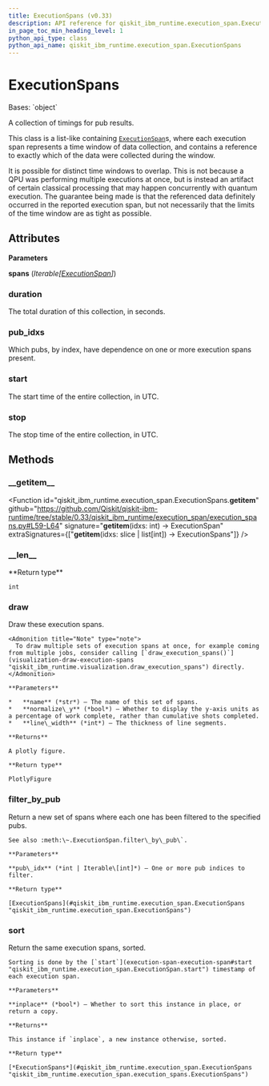 ```yaml
---
title: ExecutionSpans (v0.33)
description: API reference for qiskit_ibm_runtime.execution_span.ExecutionSpans in qiskit-ibm-runtime v0.33
in_page_toc_min_heading_level: 1
python_api_type: class
python_api_name: qiskit_ibm_runtime.execution_span.ExecutionSpans
---
```


# ExecutionSpans

<Class id="qiskit_ibm_runtime.execution_span.ExecutionSpans" isDedicatedPage={true} github="https://github.com/Qiskit/qiskit-ibm-runtime/tree/stable/0.33/qiskit_ibm_runtime/execution_span/execution_spans.py#L26-L144" signature="ExecutionSpans(spans)" modifiers="class">
  Bases: `object`

  A collection of timings for pub results.

  This class is a list-like containing [`ExecutionSpan`](execution-span-execution-span "qiskit_ibm_runtime.execution_span.ExecutionSpan")s, where each execution span represents a time window of data collection, and contains a reference to exactly which of the data were collected during the window.

  It is possible for distinct time windows to overlap. This is not because a QPU was performing multiple executions at once, but is instead an artifact of certain classical processing that may happen concurrently with quantum execution. The guarantee being made is that the referenced data definitely occurred in the reported execution span, but not necessarily that the limits of the time window are as tight as possible.

  ## Attributes

  **Parameters**

  **spans** (*Iterable\[*[*ExecutionSpan*](execution-span-execution-span "qiskit_ibm_runtime.execution_span.ExecutionSpan")*]*)

  ### duration

  <Attribute id="qiskit_ibm_runtime.execution_span.ExecutionSpans.duration">
    The total duration of this collection, in seconds.
  </Attribute>

  ### pub\_idxs

  <Attribute id="qiskit_ibm_runtime.execution_span.ExecutionSpans.pub_idxs">
    Which pubs, by index, have dependence on one or more execution spans present.
  </Attribute>

  ### start

  <Attribute id="qiskit_ibm_runtime.execution_span.ExecutionSpans.start">
    The start time of the entire collection, in UTC.
  </Attribute>

  ### stop

  <Attribute id="qiskit_ibm_runtime.execution_span.ExecutionSpans.stop">
    The stop time of the entire collection, in UTC.
  </Attribute>

  ## Methods

  ### \_\_getitem\_\_

  <Function id="qiskit_ibm_runtime.execution_span.ExecutionSpans.__getitem__" github="https://github.com/Qiskit/qiskit-ibm-runtime/tree/stable/0.33/qiskit_ibm_runtime/execution_span/execution_spans.py#L59-L64" signature="__getitem__(idxs: int) → ExecutionSpan" extraSignatures={["__getitem__(idxs: slice | list[int]) → ExecutionSpans"]} />

  ### \_\_len\_\_

  <Function id="qiskit_ibm_runtime.execution_span.ExecutionSpans.__len__" github="https://github.com/Qiskit/qiskit-ibm-runtime/tree/stable/0.33/qiskit_ibm_runtime/execution_span/execution_spans.py#L50-L51" signature="__len__()">
    **Return type**

    int
  </Function>

  ### draw

  <Function id="qiskit_ibm_runtime.execution_span.ExecutionSpans.draw" github="https://github.com/Qiskit/qiskit-ibm-runtime/tree/stable/0.33/qiskit_ibm_runtime/execution_span/execution_spans.py#L120-L144" signature="draw(name=None, normalize_y=False, line_width=4)">
    Draw these execution spans.

    <Admonition title="Note" type="note">
      To draw multiple sets of execution spans at once, for example coming from multiple jobs, consider calling [`draw_execution_spans()`](visualization-draw-execution-spans "qiskit_ibm_runtime.visualization.draw_execution_spans") directly.
    </Admonition>

    **Parameters**

    *   **name** (*str*) – The name of this set of spans.
    *   **normalize\_y** (*bool*) – Whether to display the y-axis units as a percentage of work complete, rather than cumulative shots completed.
    *   **line\_width** (*int*) – The thickness of line segments.

    **Returns**

    A plotly figure.

    **Return type**

    PlotlyFigure
  </Function>

  ### filter\_by\_pub

  <Function id="qiskit_ibm_runtime.execution_span.ExecutionSpans.filter_by_pub" github="https://github.com/Qiskit/qiskit-ibm-runtime/tree/stable/0.33/qiskit_ibm_runtime/execution_span/execution_spans.py#L95-L103" signature="filter_by_pub(pub_idx)">
    Return a new set of spans where each one has been filtered to the specified pubs.

    See also :meth:\~.ExecutionSpan.filter\_by\_pub\`.

    **Parameters**

    **pub\_idx** (*int | Iterable\[int]*) – One or more pub indices to filter.

    **Return type**

    [ExecutionSpans](#qiskit_ibm_runtime.execution_span.ExecutionSpans "qiskit_ibm_runtime.execution_span.ExecutionSpans")
  </Function>

  ### sort

  <Function id="qiskit_ibm_runtime.execution_span.ExecutionSpans.sort" github="https://github.com/Qiskit/qiskit-ibm-runtime/tree/stable/0.33/qiskit_ibm_runtime/execution_span/execution_spans.py#L105-L118" signature="sort(inplace=True)">
    Return the same execution spans, sorted.

    Sorting is done by the [`start`](execution-span-execution-span#start "qiskit_ibm_runtime.execution_span.ExecutionSpan.start") timestamp of each execution span.

    **Parameters**

    **inplace** (*bool*) – Whether to sort this instance in place, or return a copy.

    **Returns**

    This instance if `inplace`, a new instance otherwise, sorted.

    **Return type**

    [*ExecutionSpans*](#qiskit_ibm_runtime.execution_span.ExecutionSpans "qiskit_ibm_runtime.execution_span.execution_spans.ExecutionSpans")
  </Function>
</Class>

